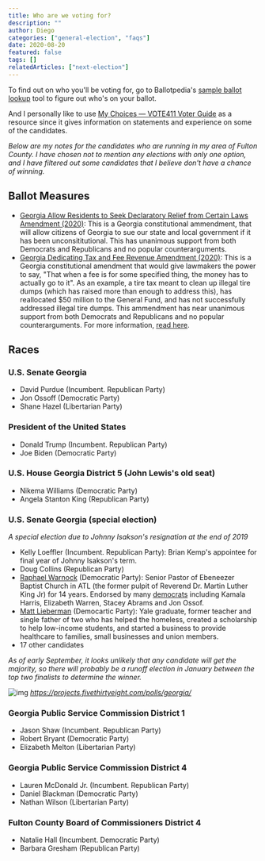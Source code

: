 ```yaml
---
title: Who are we voting for?
description: ""
author: Diego
categories: ["general-election", "faqs"]
date: 2020-08-20
featured: false
tags: []
relatedArticles: ["next-election"]
---
```


To find out on who you'll be voting for, go to Ballotpedia's [sample ballot lookup](https://ballotpedia.org/Sample_Ballot_Lookup) tool to figure out who's on your ballot.

And I personally like to use [My Choices — VOTE411 Voter Guide](http://onyourballot.vote411.org/) as a resource since it gives information on statements and experience on some of the candidates.

_Below are my notes for the candidates who are running in my area of Fulton County._
_I have chosen not to mention any elections with only one option, and I have filtered out some candidates that I believe don't have a chance of winning._

## Ballot Measures

- [Georgia Allow Residents to Seek Declaratory Relief from Certain Laws Amendment (2020)](<https://ballotpedia.org/Georgia_Allow_Residents_to_Seek_Declaratory_Relief_from_Certain_Laws_Amendment_(2020)>): This is a Georgia constitutional ammendment, that will allow citizens of Georgia to sue our state and local government if it has been unconsititutional. This has unanimous support from both Democrats and Republicans and no popular counterarguments.
- [Georgia Dedicating Tax and Fee Revenue Amendment (2020)](<https://ballotpedia.org/Georgia_Dedicating_Tax_and_Fee_Revenue_Amendment_(2020)>): This is a Georgia constitutional amendment that would give lawmakers the power to say, "That when a fee is for some specified thing, the money has to actually go to it". As an example, a tire tax meant to clean up illegal tire dumps (which has raised more than enough to address this), has reallocated \$50 million to the General Fund, and has not successfully addressed illegal tire dumps. This ammendment has near unanimous support from both Democrats and Republicans and no popular counterarguments. For more information, [read here](https://www.wabe.org/georgia-amendment-on-how-the-state-uses-fees-goes-to-voters-this-fall/).

## Races

### U.S. Senate Georgia

- David Purdue (Incumbent. Republican Party)
- Jon Ossoff (Democratic Party)
- Shane Hazel (Libertarian Party)

### President of the United States

- Donald Trump (Incumbent. Republican Party)
- Joe Biden (Democratic Party)

### U.S. House Georgia District 5 (John Lewis's old seat)

- Nikema Williams (Democratic Party)
- Angela Stanton King (Republican Party)

### U.S. Senate Georgia (special election)

_A special election due to Johnny Isakson's resignation at the end of 2019_

- Kelly Loeffler (Incumbent. Republican Party): Brian Kemp's appointee for final year of Johnny Isakson's term.
- Doug Collins (Republican Party)
- [Raphael Warnock](https://warnockforgeorgia.com/) (Democratic Party): Senior Pastor of Ebeneezer Baptist Church in ATL (the former pulpit of Reverend Dr. Martin Luther King Jr) for 14 years. Endorsed by many [democrats](https://warnockforgeorgia.com/endorsements/) including Kamala Harris, Elizabeth Warren, Stacey Abrams and Jon Ossof.
- [Matt Lieberman](https://liebermanforsenate.com/) (Democartic Party): Yale graduate, former teacher and single father of two who has helped the homeless, created a scholarship to help low-income students, and started a business to provide healthcare to families, small businesses and union members.
- 17 other candidates

_As of early September, it looks unlikely that any candidate will get the majority, so there will probably be a runoff election in January between the top two finalists to determine the winner._

![img](/images/georgia-senate-poll.png)
_https://projects.fivethirtyeight.com/polls/georgia/_

### Georgia Public Service Commission District 1

- Jason Shaw (Incumbent. Republican Party)
- Robert Bryant (Democratic Party)
- Elizabeth Melton (Libertarian Party)

### Georgia Public Service Commission District 4

- Lauren McDonald Jr. (Incumbent. Republican Party)
- Daniel Blackman (Democratic Party)
- Nathan Wilson (Libertarian Party)

### Fulton County Board of Commissioners District 4

- Natalie Hall (Incumbent. Democratic Party)
- Barbara Gresham (Republican Party)
